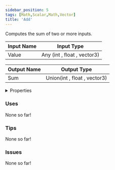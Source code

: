```yaml
---
sidebar_position: 5
tags: [Math,Scalar,Math,Vector]
title: 'Add'
---
```


Computes the sum of two or more inputs.






<EsbSvg />

| Input Name | Input Type |
|-----------|-----------|
| Value | Any (int , float , vector3) |

| Output Name | Output Type |
|-----------|-----------|
| Sum | Union(int , float , vector3) |


<details>
  <summary>Properties</summary>
  <div>
    <div>
    <table>
      <thead>
        <tr>
          <th>Is beta required?</th>
          <th>❌</th>
        </tr>
        <tr>
          <th>Is this chip a trolling risk?</th>
          <th>❌</th>
        </tr>
        <tr>
          <th>Is this chip a role assignment risk?</th>
          <th>❌</th>
        </tr>
        <tr>
          <th>Chip UUID</th>
          <th>0ccb153c-dd08-4f22-80fd-9d8c5940928c</th>
        </tr>
      </thead>
    </table>
    </div>
  </div>
</details>

### Uses

None so far!

### Tips

None so far!

### Issues

None so far!